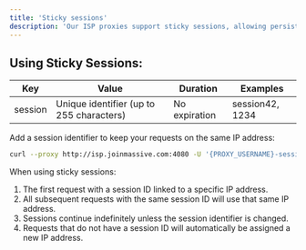 ```yaml
---
title: 'Sticky sessions'
description: 'Our ISP proxies support sticky sessions, allowing persistent IP connections and session-based routing without expiration.'
---
```


## Using Sticky Sessions:
| Key      | Value                          | Duration       | Examples           |
|----------|--------------------------------|----------------|--------------------|
| session  | Unique identifier (up to 255 characters) | No expiration | session42, 1234   |

Add a session identifier to keep your requests on the same IP address:
```bash
curl --proxy http://isp.joinmassive.com:4080 -U '{PROXY_USERNAME}-session-37:{API_KEY}' ip-api.com
```

When using sticky sessions:
1. The first request with a session ID linked to a specific IP address.
2. All subsequent requests with the same session ID will use that same IP address.
3. Sessions continue indefinitely unless the session identifier is changed.
4. Requests that do not have a session ID will automatically be assigned a new IP address.